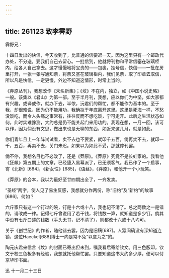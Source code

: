 ```yaml
---
---
---
```

title: 261123 致李霁野
---




霁野兄：

十四日发出的快信，今天收到了，比普通的信要迟一天。因为这里只有一个邮政代办处，不分送，要我们自己去留心。一批信到，他就将刊物和平常信塞在玻璃柜内，给各人自己拿去。这才慢慢地将宝贵的——包裹，挂号信，快信——一批在房里打开，一张一张写通知票，将票又塞在玻璃柜内，我们见票，取了印章去取信，所以凡是快信，一定更慢，外边不知道这情形，时常上当的。

《莽原丛刊》，我想改作《未名新集》；《坟》不在内，独立，如《中国小说史略》一般。该集以《君山》为第一部。至于半月刊，我想，应以你们为中坚，如大家都有兴趣，或译或作，就办下去，半侬，沅君们的帮忙，都不能作为基本的。至于我，却很难说，因为仍不能用功，我确拟于年底离开这里。这里是死海一样，不愁没饭吃，而令人头痛之事常有，往往反而不想吃饭，宁可走开。此后之生活状态如何，此时实难豫测，大约总是仍不能关起门来用功的。我现在想，一月一回，该可以作，因为倘没有文思，做出来也是无聊的东西，如近来这几月，就是如此。

你们青年且上一年阵试试看，卖不去也不要紧，就印千五百，倘再卖不去，就印一千，五百，再卖不去，关门未迟。如果以为如此不妥，那就停刊罢。

倘不停，我想名目也不必改了，还是《莽原》。《莽原》究竟不是长虹家的。我看他《狂飙》第五期上的文章，已经堕入黑幕派了，已无须客气。我已作了一个启事，寄《北新》[684]，《新女性》[685]，《语丝》，《莽原》，和他开一个小玩笑。

《莽原》的合本，我以为最好至廿四期出全了，一齐发卖。

“圣经”两字，使人见了易生反感，我想就分作两份，称“旧约”及“新约”的故事[686]，何如？

六斤家只有这一个钉过的碗，钉是十六或十八，我也记不清了。总之两数之一是错的，请改成一律。记得七斤曾说用了若干钱，将钱数一算，就知道是多少钉。倘其中没有七斤口述的钱数（手头无书，记不清了），则都改十六或十八均可。

关于《创世纪》的作者，随他错去罢，因为是旧稿[687]。人猿间确没有深知道连锁，这位Haeckel[688]博士一向是常不免“以意为之”的。

陶元庆君来信言《坟》的封面已寄出但未到，嘱我看后寄给钦文。用三色版印，钦文于校三色板多有经验，我想就托他帮忙罢。只要知道这书大约多少厚，便可以付京华印书面。

迅 十一月二十三日